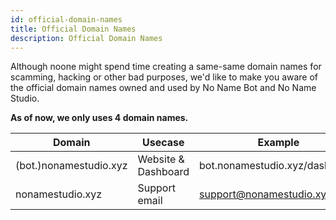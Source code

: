 ```yaml
---
id: official-domain-names
title: Official Domain Names
description: Official Domain Names
---
```



Although noone might spend time creating a same-same domain names for scamming, hacking or other bad purposes, we'd like to make you aware of the official domain names owned and used by No Name Bot and No Name Studio.

**As of now, we only uses 4 domain names.**

| Domain                                | Usecase | Example         |
| --------------------------------------- | --- | ---------------- |
|  (bot.)nonamestudio.xyz        | Website & Dashboard  | bot.nonamestudio.xyz/dashboard            |
| nonamestudio.xyz                           | Support email | support@nonamestudio.xyz   |